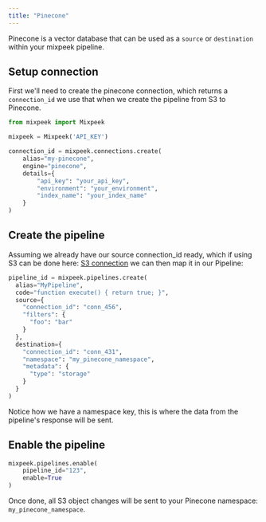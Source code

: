 ```yaml
---
title: "Pinecone"
---
```


Pinecone is a vector database that can be used as a `source` or `destination` within your mixpeek pipeline.

## Setup connection

First we'll need to create the pinecone connection, which returns a `connection_id` we use that when we create the pipeline from S3 to Pinecone.

```python Python
from mixpeek import Mixpeek

mixpeek = Mixpeek('API_KEY')

connection_id = mixpeek.connections.create(
    alias="my-pinecone",
    engine="pinecone",
    details={
        "api_key": "your_api_key",
        "environment": "your_environment",
        "index_name": "your_index_name"
    }
)
```

## Create the pipeline

Assuming we already have our source connection_id ready, which if using S3 can be done here: [S3 connection](/connections/s3) we can then map it in our Pipeline:

```python Python
pipeline_id = mixpeek.pipelines.create(
  alias="MyPipeline",
  code="function execute() { return true; }",
  source={
    "connection_id": "conn_456",
    "filters": {
      "foo": "bar"
    }
  },
  destination={
    "connection_id": "conn_431",
    "namespace": "my_pinecone_namespace",
    "metadata": {
      "type": "storage"
    }
  }
)
```

Notice how we have a namespace key, this is where the data from the pipeline's response will be sent.

## Enable the pipeline

```python
mixpeek.pipelines.enable(
    pipeline_id="123",
    enable=True
)
```

Once done, all S3 object changes will be sent to your Pinecone namespace: `my_pinecone_namespace`.
